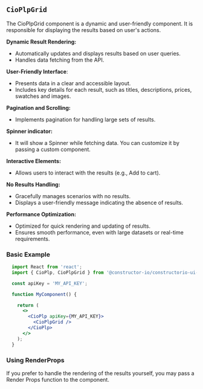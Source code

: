 
<Meta of={CioPlpGridStories} name="Code Examples" />

## `CioPlpGrid`
The CioPlpGrid component is a dynamic and user-friendly component. 
It is responsible for displaying the results based on user's actions. 

**Dynamic Result Rendering:**
- Automatically updates and displays results based on user queries.
- Handles data fetching from the API.

**User-Friendly Interface**:
- Presents data in a clear and accessible layout.
- Includes key details for each result, such as titles, descriptions, prices, swatches and images.

**Pagination and Scrolling:**
- Implements pagination for handling large sets of results.

**Spinner indicator:**
- It will show a Spinner while fetching data. You can customize it by passing a custom component.

**Interactive Elements:**
- Allows users to interact with the results (e.g., Add to cart).

**No Results Handling:**
- Gracefully manages scenarios with no results.
- Displays a user-friendly message indicating the absence of results.

**Performance Optimization:**
- Optimized for quick rendering and updating of results.
- Ensures smooth performance, even with large datasets or real-time requirements.


### Basic Example
```jsx
  import React from 'react';
  import { CioPlp, CioPlpGrid } from '@constructor-io/constructorio-ui-plp';

  const apiKey = 'MY_API_KEY';

  function MyComponent() {

    return (
      <>
        <CioPlp apiKey={MY_API_KEY}>
          <CioPlpGrid />
        </CioPlp>
      </>
    );
  }
```

<Canvas of={CioPlpGridStories.Primary} />

### Using RenderProps
If you prefer to handle the rendering of the results yourself, you may pass a Render Props function to the component.

```jsx
import { CioPlp, CioPlpGrid } from '@constructor-io/constructorio-ui-plp'

const apiKey = 'MY_API_KEY';

function myApp() {
  ...

  return (
    <CioPlp apiKey={MY_API_KEY}>
      <CioPlpGrid />
        {({data, status, refetch}) => data?.response?.results?.map((item) => <li>{item.itemName}</li>)}
      </CioPlpGrid>
    </CioPlp>
  )
}
```

